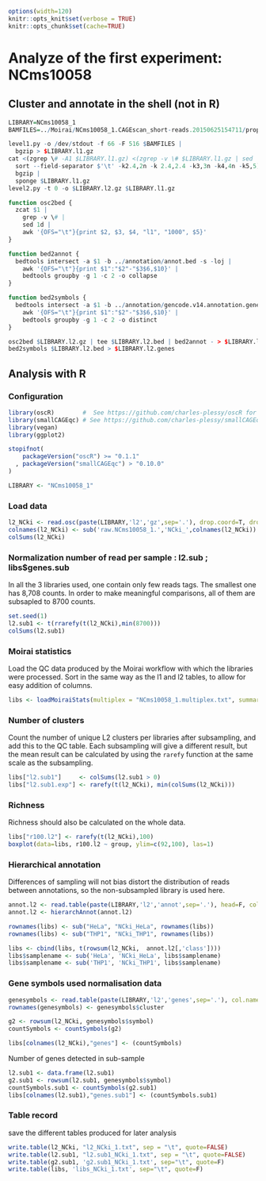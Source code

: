 ```r
options(width=120)
knitr::opts_knit$set(verbose = TRUE)
knitr::opts_chunk$set(cache=TRUE)
```

Analyze of the first experiment: NCms10058
==========================================

Cluster and annotate in the shell (not in R)
--------------------------------------------

```r
LIBRARY=NCms10058_1
BAMFILES=../Moirai/NCms10058_1.CAGEscan_short-reads.20150625154711/properly_paired_rmdup/*bam

level1.py -o /dev/stdout -f 66 -F 516 $BAMFILES |
  bgzip > $LIBRARY.l1.gz
cat <(zgrep \# -A1 $LIBRARY.l1.gz) <(zgrep -v \# $LIBRARY.l1.gz | sed '1d' |
  sort --field-separator $'\t' -k2.4,2n -k 2.4,2.4 -k3,3n -k4,4n -k5,5) |
  bgzip |
  sponge $LIBRARY.l1.gz
level2.py -t 0 -o $LIBRARY.l2.gz $LIBRARY.l1.gz

function osc2bed {
  zcat $1 |
    grep -v \# |
    sed 1d |
    awk '{OFS="\t"}{print $2, $3, $4, "l1", "1000", $5}'
}

function bed2annot {
  bedtools intersect -a $1 -b ../annotation/annot.bed -s -loj |
    awk '{OFS="\t"}{print $1":"$2"-"$3$6,$10}' | 
    bedtools groupby -g 1 -c 2 -o collapse
}

function bed2symbols {
  bedtools intersect -a $1 -b ../annotation/gencode.v14.annotation.genes.bed -s -loj |
    awk '{OFS="\t"}{print $1":"$2"-"$3$6,$10}' | 
    bedtools groupby -g 1 -c 2 -o distinct
}

osc2bed $LIBRARY.l2.gz | tee $LIBRARY.l2.bed | bed2annot - > $LIBRARY.l2.annot
bed2symbols $LIBRARY.l2.bed > $LIBRARY.l2.genes
```

Analysis with R
---------------

### Configuration

```r
library(oscR)        #  See https://github.com/charles-plessy/oscR for oscR.
library(smallCAGEqc) # See https://github.com/charles-plessy/smallCAGEqc for smallCAGEqc.
library(vegan)
library(ggplot2)

stopifnot(
    packageVersion("oscR") >= "0.1.1"
  , packageVersion("smallCAGEqc") > "0.10.0"
)

LIBRARY <- "NCms10058_1"
```

### Load data

```r
l2_NCki <- read.osc(paste(LIBRARY,'l2','gz',sep='.'), drop.coord=T, drop.norm=T)
colnames(l2_NCki) <- sub('raw.NCms10058_1.','NCki_',colnames(l2_NCki))
colSums(l2_NCki)  
```

### Normalization number of read per sample : l2.sub ; libs$genes.sub

In all the 3 libraries used, one contain only few reads tags. The smallest one has 8,708 counts. In order to make meaningful comparisons, all of them are subsapled to 8700 counts.

```r
set.seed(1)
l2.sub1 <- t(rrarefy(t(l2_NCki),min(8700)))
colSums(l2.sub1)
```

### Moirai statistics

Load the QC data produced by the Moirai workflow with which the libraries were processed. Sort in the same way as the l1 and l2 tables, to allow for easy addition of columns.

```r
libs <- loadMoiraiStats(multiplex = "NCms10058_1.multiplex.txt", summary = "../Moirai/NCms10058_1.CAGEscan_short-reads.20150625154711/text/summary.txt", pipeline = "CAGEscan_short-reads")
```

### Number of clusters

Count the number of unique L2 clusters per libraries after subsampling, and add
this to the QC table.  Each subsampling will give a different result, but the
mean result can be calculated by using the `rarefy` function at the same scale
as the subsampling.

```r
libs["l2.sub1"]     <- colSums(l2.sub1 > 0)
libs["l2.sub1.exp"] <- rarefy(t(l2_NCki), min(colSums(l2_NCki)))
```

### Richness

Richness should also be calculated on the whole data.

```r
libs["r100.l2"] <- rarefy(t(l2_NCki),100)
boxplot(data=libs, r100.l2 ~ group, ylim=c(92,100), las=1)
```

### Hierarchical annotation

Differences of sampling will not bias distort the distribution of reads between annotations, so the non-subsampled library is used here.

```r
annot.l2 <- read.table(paste(LIBRARY,'l2','annot',sep='.'), head=F, col.names=c('id', 'feature'), row.names=1)
annot.l2 <- hierarchAnnot(annot.l2)

rownames(libs) <- sub("HeLa", "NCki_HeLa", rownames(libs))
rownames(libs) <- sub("THP1", "NCki_THP1", rownames(libs))

libs <- cbind(libs, t(rowsum(l2_NCki,  annot.l2[,'class']))) 
libs$samplename <- sub('HeLa', 'NCki_HeLa', libs$samplename)
libs$samplename <- sub('THP1', 'NCki_THP1', libs$samplename)
```

### Gene symbols used normalisation data

```r
genesymbols <- read.table(paste(LIBRARY,'l2','genes',sep='.'), col.names=c("cluster","symbol"), stringsAsFactors=FALSE)
rownames(genesymbols) <- genesymbols$cluster

g2 <- rowsum(l2_NCki, genesymbols$symbol)
countSymbols <- countSymbols(g2)

libs[colnames(l2_NCki),"genes"] <- (countSymbols)
```

Number of genes detected in sub-sample

```r
l2.sub1 <- data.frame(l2.sub1)
g2.sub1 <- rowsum(l2.sub1, genesymbols$symbol)
countSymbols.sub1 <- countSymbols(g2.sub1)
libs[colnames(l2.sub1),"genes.sub1"] <- (countSymbols.sub1)
```

### Table record
save the different tables produced for later analysis

```r
write.table(l2_NCki, "l2_NCki_1.txt", sep = "\t", quote=FALSE)
write.table(l2.sub1, "l2.sub1_NCki_1.txt", sep = "\t", quote=FALSE)
write.table(g2.sub1, 'g2.sub1_NCki_1.txt', sep="\t", quote=F)
write.table(libs, 'libs_NCki_1.txt', sep="\t", quote=F)
```
